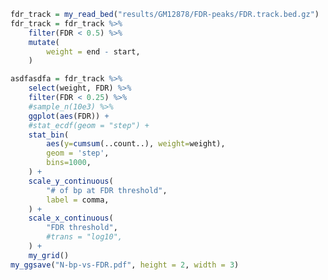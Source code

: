 ```r
fdr_track = my_read_bed("results/GM12878/FDR-peaks/FDR.track.bed.gz")
fdr_track = fdr_track %>%
    filter(FDR < 0.5) %>%
    mutate(
        weight = end - start,
    ) 
```

```r
asdfasdfa = fdr_track %>%
    select(weight, FDR) %>%
    filter(FDR < 0.25) %>%
    #sample_n(10e3) %>%
    ggplot(aes(FDR)) +
    #stat_ecdf(geom = "step") +
    stat_bin(
        aes(y=cumsum(..count..), weight=weight),
        geom = 'step',
        bins=1000,
    ) +
    scale_y_continuous(
        "# of bp at FDR threshold",
        label = comma,
    ) + 
    scale_x_continuous(
        "FDR threshold",
        #trans = "log10",
    ) +
    my_grid()
my_ggsave("N-bp-vs-FDR.pdf", height = 2, width = 3)
```

